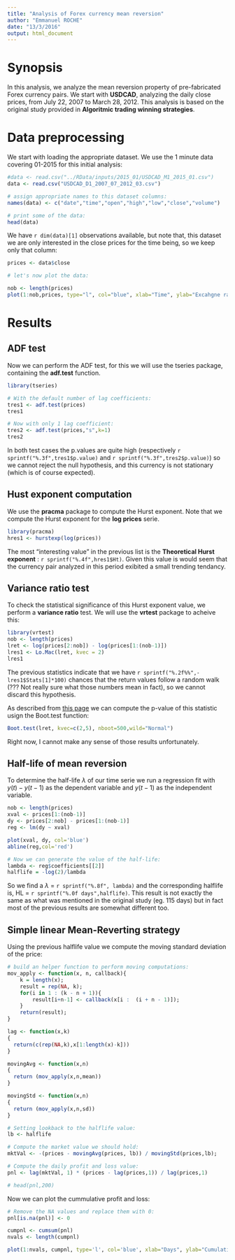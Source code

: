 ```yaml
---
title: "Analysis of Forex currency mean reversion"
author: "Emmanuel ROCHE"
date: "13/3/2016"
output: html_document
---
```


# Synopsis

In this analysis, we analyze the mean reversion property of pre-fabricated Forex currency pairs. We start with **USDCAD**, analyzing the daily close prices, from July 22, 2007 to March 28, 2012. This analysis is based on the original study provided in **Algoritmic trading winning strategies**.


# Data preprocessing

We start with loading the appropriate dataset. We use the 1 minute data covering 01-2015 for this initial analysis:

```r
#data <- read.csv("../RData/inputs/2015_01/USDCAD_M1_2015_01.csv")
data <- read.csv("USDCAD_D1_2007_07_2012_03.csv")

# assign appropriate names to this dataset columns:
names(data) <- c("date","time","open","high","low","close","volume")

# print some of the data:
head(data)
```


We have `r dim(data)[1]` observations available, but note that, this dataset we are only interested in the close prices for the time being, so we keep only that column:

```r
prices <- data$close

# let's now plot the data:

nob <- length(prices)
plot(1:nob,prices, type="l", col="blue", xlab="Time", ylab="Excahgne rate", main="USDCAD exchange rate")

```

# Results

## ADF test

Now we can perform the ADF test, for this we will use the tseries package, containing the **adf.test** function.

```r
library(tseries)

# With the default number of lag coefficients:
tres1 <- adf.test(prices)
tres1

# Now with only 1 lag coefficient:
tres2 <- adf.test(prices,"s",k=1)
tres2
```

In both test cases the p.values are quite high (respectively `r sprintf("%.3f",tres1$p.value)` and `r sprintf("%.3f",tres2$p.value)`) so we cannot reject the null hypothesis, and this currency is not stationary (which is of course expected).

## Hust exponent computation

We use the **pracma** package to compute the Hurst exponent. Note that we compute the Hurst exponent for the **log prices** serie.

```r
library(pracma)
hres1 <- hurstexp(log(prices))
```

The most "interesting value" in the previous list is the **Theoretical Hurst exponent** : `r sprintf("%.4f",hres1$Ht)`. Given this value is would seem that the currency pair analyzed in this period exibited a small trending tendancy.


## Variance ratio test

To check the statistical significance of this Hurst exponent value, we perform a **variance ratio** test. We will use the **vrtest** package to acheive this:

```r
library(vrtest)
nob <- length(prices)
lret <- log(prices[2:nob]) - log(prices[1:(nob-1)])
lres1 <- Lo.Mac(lret, kvec = 2)
lres1
```

The previous statistics indicate that we have `r sprintf("%.2f%%",-lres1$Stats[1]*100)` chances that the return values follow a random walk (??? Not really sure what those numbers mean in fact), so we cannot discard this hypothesis.

As described from [this page](http://stackoverflow.com/questions/14186547/vrtest-package-extended-text-answers) we can compute the p-value of this statistic usign the Boot.test function:

```r
Boot.test(lret, kvec=c(2,5), nboot=500,wild="Normal")
```

Right now, I cannot make any sense of those results unfortunately.

## Half-life of mean reversion


To determine the half-life $\lambda$ of our time serie we run a regression fit with $y(t) - y(t-1)$ as the dependent variable and $y(t-1)$ as the independent variable.

```r
nob <- length(prices)
xval <- prices[1:(nob-1)] 
dy <- prices[2:nob] - prices[1:(nob-1)]
reg <- lm(dy ~ xval)

plot(xval, dy, col='blue')
abline(reg,col='red')

# Now we can generate the value of the half-life:
lambda <- reg$coefficients[[2]]
halflife = -log(2)/lambda
```

So we find a $\lambda$ = `r sprintf("%.8f", lambda)` and the corresponding halflife is, HL = `r sprintf("%.0f days",halflife)`. This result is not exactly the same as what was mentioned in the original study (eg. 115 days) but in fact most of the previous results are somewhat different too.

## Simple linear Mean-Reverting strategy

Using the previous halflife value we compute the moving standard deviation of the price:

```r
# build an helper function to perform moving computations:
mov_apply <- function(x, n, callback){
    k = length(x);
    result = rep(NA, k);
    for(i in 1 : (k - n + 1)){
        result[i+n-1] <- callback(x[i :  (i + n - 1)]);
    }    
    return(result);
}

lag <- function(x,k)
{
  return(c(rep(NA,k),x[1:length(x)-k]))
}

movingAvg <- function(x,n)
{
  return (mov_apply(x,n,mean))
}

movingStd <- function(x,n)
{
  return (mov_apply(x,n,sd))
}

# Setting lookback to the halflife value:
lb <- halflife

# Compute the market value we should hold:
mktVal <- -(prices - movingAvg(prices, lb)) / movingStd(prices,lb);

# Compute the daily profit and loss value:
pnl <- lag(mktVal, 1) * (prices - lag(prices,1)) / lag(prices,1)

# head(pnl,200)
```

Now we can plot the cummulative profit and loss:

```r

# Remove the NA values and replace them with 0:
pnl[is.na(pnl)] <- 0

cumpnl <- cumsum(pnl)
nvals <- length(cumpnl)

plot(1:nvals, cumpnl, type='l', col='blue', xlab="Days", ylab="Cumulative P&L", main="Cummulative Profit and Loss")
```






